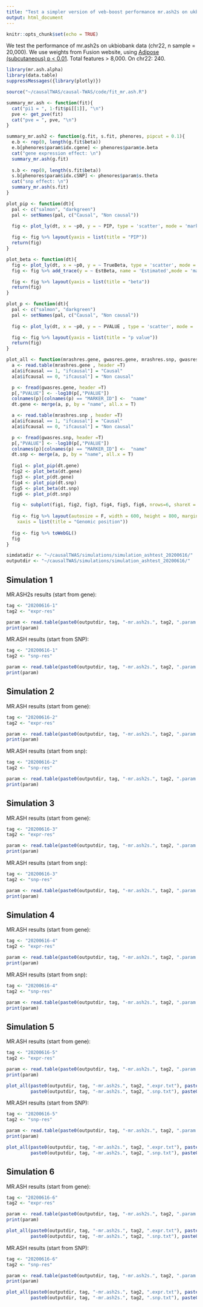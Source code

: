 ```yaml
---
title: "Test a simpler version of veb-boost performance mr.ash2s on ukbiobank data"
output: html_document
---
```


```r
knitr::opts_chunk$set(echo = TRUE)
```

We test the performance of mr.ash2s on ukbiobank data (chr22, n sample = 20,000). 
We use weights from Fusion website, using [Adipose (subcutaneous) p < 0.01](http://gusevlab.org/projects/fusion/weights/GTEx.Adipose_Subcutaneous.P01.tar.bz2).
Total features > 8,000. On chr22: 240.

```r
library(mr.ash.alpha)
library(data.table)
suppressMessages({library(plotly)})

source("~/causalTWAS/causal-TWAS/code/fit_mr.ash.R")

summary_mr.ash <- function(fit){
  cat("pi1 = ", 1-fit$pi[[1]], "\n")
  pve <- get_pve(fit)
  cat("pve = ", pve, "\n")
}

summary_mr.ash2 <- function(g.fit, s.fit, phenores, pipcut = 0.1){
  e.b <- rep(0, length(g.fit$beta))
  e.b[phenores$param$idx.cgene] <- phenores$param$e.beta
  cat("gene expression effect: \n")
  summary_mr.ash(g.fit)
  
  s.b <- rep(0, length(s.fit$beta))
  s.b[phenores$param$idx.cSNP] <- phenores$param$s.theta
  cat("snp effect: \n")
  summary_mr.ash(s.fit)
}

plot_pip <- function(dt){
  pal <- c("salmon", "darkgreen")
  pal <- setNames(pal, c("Causal", "Non causal"))
  
  fig <- plot_ly(dt, x = ~p0, y = ~ PIP, type = 'scatter', mode = 'markers', color = ~ ifcausal, colors = pal, text = ~paste("Name: ", name))

  fig <- fig %>% layout(yaxis = list(title = "PIP"))
  return(fig)
}

plot_beta <- function(dt){
  fig <- plot_ly(dt, x = ~p0, y = ~ TrueBeta, type = 'scatter', mode = 'markers', name ="Truth", text = ~paste("Name: ", name))
  fig <- fig %>% add_trace(y = ~ EstBeta, name = 'Estimated',mode = 'markers')

  fig <- fig %>% layout(yaxis = list(title = "beta"))
  return(fig)
}

plot_p <- function(dt){
  pal <- c("salmon", "darkgreen")
  pal <- setNames(pal, c("Causal", "Non causal"))
  
  fig <- plot_ly(dt, x = ~p0, y = ~ PVALUE , type = 'scatter', mode = 'markers', color = ~ ifcausal, colors = pal, text = ~paste("Name: ", name))

  fig <- fig %>% layout(yaxis = list(title = "p value"))
  return(fig)
}

plot_all <- function(mrashres.gene, gwasres.gene, mrashres.snp, gwasres.snp){
  a <- read.table(mrashres.gene , header =T)
  a[a$ifcausal == 1, "ifcausal"] = "Causal"
  a[a$ifcausal == 0, "ifcausal"] = "Non causal"

  p <- fread(gwasres.gene, header =T)
  p[,"PVALUE"] <- -log10(p[,"PVALUE"])
  colnames(p)[colnames(p) == "MARKER_ID"] <-  "name"
  dt.gene <- merge(a, p, by = "name", all.x = T)

  a <- read.table(mrashres.snp , header =T)
  a[a$ifcausal == 1, "ifcausal"] = "Causal"
  a[a$ifcausal == 0, "ifcausal"] = "Non causal"

  p <- fread(gwasres.snp, header =T)
  p[,"PVALUE"] <- -log10(p[,"PVALUE"])
  colnames(p)[colnames(p) == "MARKER_ID"] <-  "name"
  dt.snp <- merge(a, p, by = "name", all.x = T)
  
  fig1 <- plot_pip(dt.gene)
  fig2 <- plot_beta(dt.gene)
  fig3 <- plot_p(dt.gene)
  fig4 <- plot_pip(dt.snp)
  fig5 <- plot_beta(dt.snp)
  fig6 <- plot_p(dt.snp)

  fig <- subplot(fig1, fig2, fig3, fig4, fig5, fig6, nrows=6, shareX = T, titleY = T)
  
  fig <- fig %>% layout(autosize = F, width = 600, height = 800, margin = 0.02,
    xaxis = list(title = "Genomic position"))
  
  fig <- fig %>% toWebGL()
  fig
}

```


```r
simdatadir <- "~/causalTWAS/simulations/simulation_ashtest_20200616/"
outputdir <- "~/causalTWAS/simulations/simulation_ashtest_20200616/"
```

## Simulation 1
MR.ASH2s results (start from gene):
```r
tag <- "20200616-1"
tag2 <- "expr-res"

param <- read.table(paste0(outputdir, tag, "-mr.ash2s.", tag2, ".param.txt"), header = T, row.names = 1)
print(param)
```

MR.ASH results (start from SNP):
```r
tag <- "20200616-1"
tag2 <- "snp-res"

param <- read.table(paste0(outputdir, tag, "-mr.ash2s.", tag2, ".param.txt"), header = T, row.names = 1)
print(param)
```

## Simulation 2

MR.ASH results (start from gene):
```r
tag <- "20200616-2"
tag2 <- "expr-res"

param <- read.table(paste0(outputdir, tag, "-mr.ash2s.", tag2, ".param.txt"), header = T, row.names = 1)
print(param)
```
MR.ASH results (start from snp):
```r
tag <- "20200616-2"
tag2 <- "snp-res"

param <- read.table(paste0(outputdir, tag, "-mr.ash2s.", tag2, ".param.txt"), header = T, row.names = 1)
print(param)
```

## Simulation 3

MR.ASH results (start from gene):
```r
tag <- "20200616-3"
tag2 <- "expr-res"

param <- read.table(paste0(outputdir, tag, "-mr.ash2s.", tag2, ".param.txt"), header = T, row.names = 1)
print(param)
```
MR.ASH results (start from snp):
```r
tag <- "20200616-3"
tag2 <- "snp-res"

param <- read.table(paste0(outputdir, tag, "-mr.ash2s.", tag2, ".param.txt"), header = T, row.names = 1)
print(param)
```

## Simulation 4

MR.ASH results (start from gene):
```r
tag <- "20200616-4"
tag2 <- "expr-res"

param <- read.table(paste0(outputdir, tag, "-mr.ash2s.", tag2, ".param.txt"), header = T, row.names = 1)
print(param)
```

MR.ASH results (start from snp):
```r
tag <- "20200616-4"
tag2 <- "snp-res"

param <- read.table(paste0(outputdir, tag, "-mr.ash2s.", tag2, ".param.txt"), header = T, row.names = 1)
print(param)
```

## Simulation 5

MR.ASH results (start from gene):
```r
tag <- "20200616-5"
tag2 <- "expr-res"

param <- read.table(paste0(outputdir, tag, "-mr.ash2s.", tag2, ".param.txt"), header = T, row.names = 1)
print(param)

plot_all(paste0(outputdir, tag, "-mr.ash2s.", tag2, ".expr.txt"), paste0(outputdir, tag, ".exprgwas.txt.gz"), 
         paste0(outputdir, tag, "-mr.ash2s.", tag2, ".snp.txt"), paste0(outputdir, tag, ".snpgwas.txt.gz"))
```

MR.ASH results (start from SNP):
```r
tag <- "20200616-5"
tag2 <- "snp-res"

param <- read.table(paste0(outputdir, tag, "-mr.ash2s.", tag2, ".param.txt"), header = T, row.names = 1)
print(param)

plot_all(paste0(outputdir, tag, "-mr.ash2s.", tag2, ".expr.txt"), paste0(outputdir, tag, ".exprgwas.txt.gz"), 
         paste0(outputdir, tag, "-mr.ash2s.", tag2, ".snp.txt"), paste0(outputdir, tag, ".snpgwas.txt.gz"))
```

## Simulation 6

MR.ASH results (start from gene):
```r
tag <- "20200616-6"
tag2 <- "expr-res"

param <- read.table(paste0(outputdir, tag, "-mr.ash2s.", tag2, ".param.txt"), header = T, row.names = 1)
print(param)

plot_all(paste0(outputdir, tag, "-mr.ash2s.", tag2, ".expr.txt"), paste0(outputdir, tag, ".exprgwas.txt.gz"), 
         paste0(outputdir, tag, "-mr.ash2s.", tag2, ".snp.txt"), paste0(outputdir, tag, ".snpgwas.txt.gz"))
```

MR.ASH results (start from SNP):
```r
tag <- "20200616-6"
tag2 <- "snp-res"

param <- read.table(paste0(outputdir, tag, "-mr.ash2s.", tag2, ".param.txt"), header = T, row.names = 1)
print(param)

plot_all(paste0(outputdir, tag, "-mr.ash2s.", tag2, ".expr.txt"), paste0(outputdir, tag, ".exprgwas.txt.gz"), 
         paste0(outputdir, tag, "-mr.ash2s.", tag2, ".snp.txt"), paste0(outputdir, tag, ".snpgwas.txt.gz"))
```